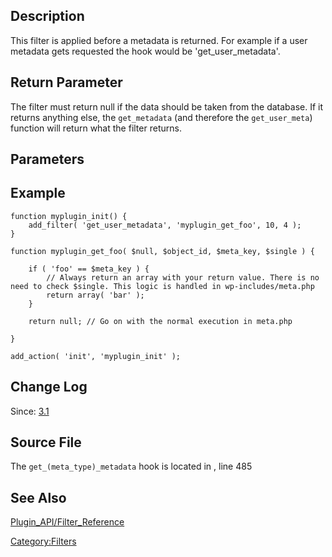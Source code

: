 ==Description==
This filter is applied before a metadata is returned. For example if a user metadata gets requested the hook would be 'get_user_metadata'.

== Return Parameter ==
The filter must return null if the data should be taken from the database. If it returns anything else, the <tt>get_metadata</tt> (and therefore the <tt>get_user_meta</tt>) function will return what the filter returns.

== Parameters ==
{{Parameter|$null|null|Always null|required}}
{{Parameter|$object_id|int|ID of the object metadata is for|required}}
{{Parameter|$meta_key|string|Metadata key|required}}
{{Parameter|$single|bool|If true the filter should return the value of the metadata field, if false return an array|required}}

== Example ==

<pre>
function myplugin_init() {
	add_filter( 'get_user_metadata', 'myplugin_get_foo', 10, 4 );
}

function myplugin_get_foo( $null, $object_id, $meta_key, $single ) {

	if ( 'foo' == $meta_key ) {
		// Always return an array with your return value. There is no need to check $single. This logic is handled in wp-includes/meta.php
		return array( 'bar' );
	}

	return null; // Go on with the normal execution in meta.php

}

add_action( 'init', 'myplugin_init' );
</pre>

== Change Log ==

Since: [[Version 3.1|3.1]]

== Source File ==
The <tt>get_(meta_type)_metadata</tt> hook is located in {{Trac|wp-includes/meta.php|tags/4.9.6|485}}, line 485

== See Also ==
[[Plugin_API/Filter_Reference]]

[[Category:Filters]]